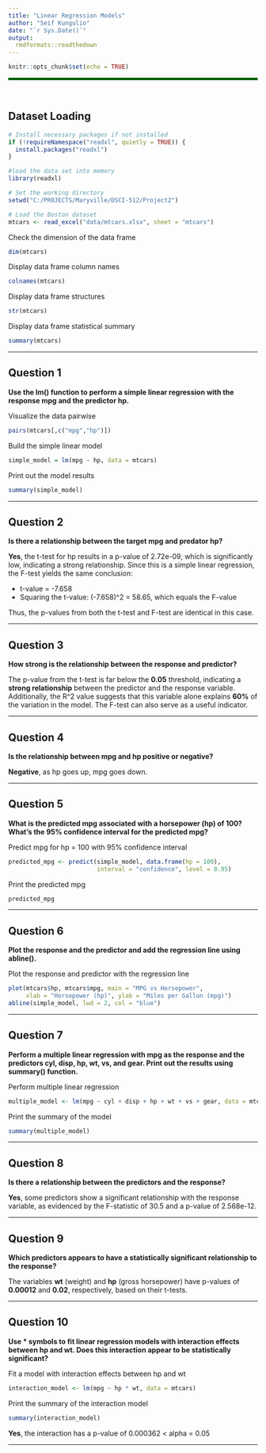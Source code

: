 ```yaml
---
title: "Linear Regression Models"
author: "Seif Kungulio"
date: "`r Sys.Date()`"
output:
  rmdformats::readthedown
---
```


```r
knitr::opts_chunk$set(echo = TRUE)
```

<hr style="height:5px; border:none; color:#006000; background-color:#006000" />

<br>

## **Dataset Loading**

```r
# Install necessary packages if not installed
if (!requireNamespace("readxl", quietly = TRUE)) {
  install.packages("readxl")
}

#load the data set into memory
library(readxl)

# Set the working directory
setwd("C:/PROJECTS/Maryville/DSCI-512/Project2")

# Load the Boston dataset
mtcars <- read_excel("data/mtcars.xlsx", sheet = "mtcars")
```

Check the dimension of the data frame
```r
dim(mtcars)
```

Display data frame column names
```r
colnames(mtcars)
```

Display data frame structures
```r
str(mtcars)
```

Display data frame statistical summary
```r
summary(mtcars)
```
<hr>

## **Question 1**
**Use the lm() function to perform a simple linear regression with the response mpg and the predictor hp.**

Visualize the data pairwise  
```r
pairs(mtcars[,c("mpg","hp")])
```

Build the simple linear model  
```r
simple_model = lm(mpg ~ hp, data = mtcars)
```

Print out the model results  
```r
summary(simple_model)
```

<hr>

## **Question 2** 
**Is there a relationship between the target mpg and predator hp?**

**Yes**, the t-test for hp results in a p-value of 2.72e-09, which is significantly low, indicating a strong relationship. Since this is a simple linear regression, the F-test yields the same conclusion:

+ t-value = -7.658
+ Squaring the t-value: (-7.658)^2 = 58.65, which equals the F-value

Thus, the p-values from both the t-test and F-test are identical in this case.


<hr>

## **Question 3**
**How strong is the relationship between the response and predictor?**

The p-value from the t-test is far below the **0.05** threshold, indicating a **strong relationship** between the predictor and the response variable. Additionally, the R^2 value suggests that this variable alone explains **60%** of the variation in the model. The F-test can also serve as a useful indicator.

<hr>

## **Question 4**
**Is the relationship between mpg and hp positive or negative?**

**Negative**, as hp goes up, mpg goes down.

<hr>

## **Question 5**
**What is the predicted mpg associated with a horsepower (hp) of 100? What’s the 95% confidence interval for the predicted mpg?**

Predict mpg for hp = 100 with 95% confidence interval  
```r
predicted_mpg <- predict(simple_model, data.frame(hp = 100), 
                         interval = "confidence", level = 0.95)
```

Print the predicted mpg  
```r
predicted_mpg
```

<hr>

## **Question 6**
**Plot the response and the predictor and add the regression line using abline().**

Plot the response and predictor with the regression line  
```r
plot(mtcars$hp, mtcars$mpg, main = "MPG vs Horsepower",
     xlab = "Horsepower (hp)", ylab = "Miles per Gallon (mpg)")
abline(simple_model, lwd = 2, col = "blue")
```

<hr>

## **Question 7**
**Perform a multiple linear regression with mpg as the response and the predictors cyl, disp, hp, wt, vs, and gear. Print out the results using summary() function.**

Perform multiple linear regression  
```r
multiple_model <- lm(mpg ~ cyl + disp + hp + wt + vs + gear, data = mtcars)
```

Print the summary of the model  
```r
summary(multiple_model)
```

<hr>

## **Question 8**
**Is there a relationship between the predictors and the response?**

**Yes**, some predictors show a significant relationship with the response variable, as evidenced by the F-statistic of 30.5 and a p-value of 2.568e-12.

<hr>

## **Question 9**
**Which predictors appears to have a statistically significant relationship to the response?**

The variables **wt** (weight) and **hp** (gross horsepower) have p-values of **0.00012** and **0.02**, respectively, based on their t-tests.

<hr>

## **Question 10**
**Use * symbols to fit linear regression models with interaction effects between hp and wt. Does this interaction appear to be statistically significant?**

Fit a model with interaction effects between hp and wt  
```r
interaction_model <- lm(mpg ~ hp * wt, data = mtcars)
```

Print the summary of the interaction model  
```r
summary(interaction_model)
```

**Yes**, the interaction has a p-value of 0.000362 < alpha = 0.05

<hr>
